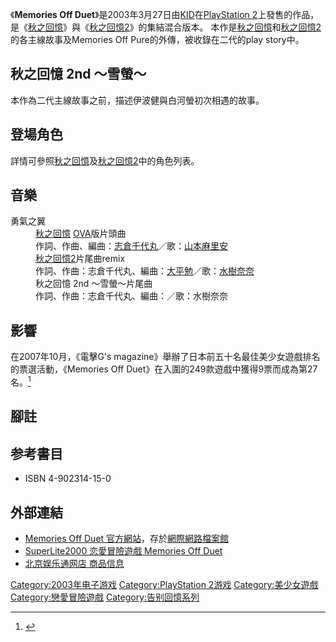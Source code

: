 {{noteTA|G1=Games|time=2010-02-28T15:14:25+00:00}}
{{Infobox animanga/Headerofja
|title= Memories Off Duet
|image= Memories Off Duet ~1st&2nd stories~ game cover.jpg
|size= 
|caption=《Memories Off Duet ~1st&2nd stories~》遊戲封面 
|japanese= 
|english= Memories Off Duet
|kana= 
|romaji= 
|genre= [[戀愛冒險遊戲|戀愛冒險遊戲]]
}}
{{Infobox animanga/Game
|Title= Memories Off Duet
|Genre= 戀愛冒險遊戲
|Plat= [[PlayStation_2|PlayStation 2]]
|Spec= 
|Recommend= 
|Engine= 
|Patch= 
|Version= 
|Dev= 
|Pub= {{flagicon|JPN}}[[KID|KID]]<br />{{flagicon|JPN}}[[SUCCESS_Corporation|SUCCESS]]（SuperLite2000）<br/>{{flagicon|PRC}}[[北京娱乐通|北京娱乐通]]
|Producer= 
|Director= 
|Scenario= 
|CharacterDesign= [[佐佐木睦美|佐佐木睦美]]
|Sound= 
|Media= DVD-ROM
|Play= 
|Date= {{flagicon|JPN}}2003年3月27日<br />{{flagicon|JPN}}2004年8月5日（SL2000）
|Released= 
|Price= 
|Sale= 
|Rating= 全年齡<br />[[CERO|CERO]]12（SL2000）
|Device= 
|ContentsIcon= 
|Name= 不可
|End= 45
|Save= 60
|Size= 110KB<br />135KB（SL2000）
|QSave= 30
|QLoad= 
|Continue= 
|Screen= 
|FScreen= 
|Music= 
|Voice= 男主角以外
|Log= 
|CGMode= 有
|MMode= 有
|EMode= 無
|Skip= 全文 / 已讀
|Auto= 有
|Etc= 
}}
{{Infobox animanga/Footerofja}}
《'''Memories Off Duet'''》是2003年3月27日由[[KID|KID]]在[[PlayStation_2|PlayStation 2]]上發售的作品，是《[[秋之回憶|秋之回憶]]》與《[[秋之回憶2|秋之回憶2]]》的集結混合版本。
本作是[[秋之回憶|秋之回憶]]和[[秋之回憶2|秋之回憶2]]的各主線故事及Memories Off Pure的外傳，被收錄在二代的play story中。

== 秋之回憶 2nd ～雪螢～ ==
本作為二代主線故事之前，描述伊波健與白河螢初次相遇的故事。

== 登場角色 ==
詳情可參照[[秋之回憶|秋之回憶]]及[[秋之回憶2|秋之回憶2]]中的角色列表。

== 音樂 ==
;勇氣之翼
:[[秋之回憶|秋之回憶]] [[OVA|OVA]]版片頭曲
:作詞、作曲、編曲：[[志倉千代丸|志倉千代丸]]／歌：[[山本麻里安|山本麻里安]]
;{{nihongo|音樂盒與鋼琴-holy style-|オルゴールとピアノと-holy style}}
:[[秋之回憶2|秋之回憶2]]片尾曲remix
:作詞、作曲：志倉千代丸、編曲：[[大平勉|大平勉]]／歌：[[水樹奈奈|水樹奈奈]]
;{{nihongo|遠方的那片天空|遠いこの空から}}
:秋之回憶 2nd ～雪螢～片尾曲
:作詞、作曲：志倉千代丸、編曲：{{lang|ja|[[吉原かつみ|吉原かつみ]]}}／歌：水樹奈奈
==影響==
在2007年10月，《電擊G's magazine》舉辦了日本前五十名最佳美少女遊戲排名的票選活動，《Memories Off Duet》在入圍的249款遊戲中獲得9票而成為第27名。<ref>{{cite web |url=http://gs.dengeki.com/ranking/index.html |script-title=ja:読者が選ぶ MY BEST ギャルゲーランキング50 |author=[[ASCII_Media_Works|ASCII Media Works]] |publisher=《[[電擊G's_magazine|電擊G's magazine]]》 |language=ja |accessdate=2013年12月12日 |deadurl=yes |archiveurl=https://web.archive.org/web/20080704113955/http://gs.dengeki.com/ranking/index.html |archivedate=2008年7月4日 }}</ref>
==腳註==
{{reflist}}
== 参考書目 ==
*{{lang|ja|Memories Off Duet with メモオフみっくす　設定解説ファンブック}} ISBN 4-902314-15-0

== 外部連結 ==
*[https://web.archive.org/web/20070105181910/http://www.kid-game.co.jp/kid/game/game_galkid/memoff/game/duet/duet00.htm Memories Off Duet 官方網站]，存於[[網際網路檔案館|網際網路檔案館]]
*[http://www.success-corp.co.jp/software/sl2000/duet/index.html SuperLite2000 恋愛冒險遊戲  Memories Off Duet] {{Wayback|url=http://www.success-corp.co.jp/software/sl2000/duet/index.html |date=20080807041132 }}
*[http://bbs.gamebridge.com.cn/Shopping/ShowProduct.aspx?ID=252 北京娱乐通网店 商品信息]{{dead link|date=2017年11月 |bot=InternetArchiveBot |fix-attempted=yes }}

{{Memories Off}}

[[Category:2003年电子游戏|Category:2003年电子游戏]]
[[Category:PlayStation_2游戏|Category:PlayStation 2游戏]]
[[Category:美少女遊戲|Category:美少女遊戲]]
[[Category:戀愛冒險遊戲|Category:戀愛冒險遊戲]]
[[Category:告别回憶系列|Category:告别回憶系列]]